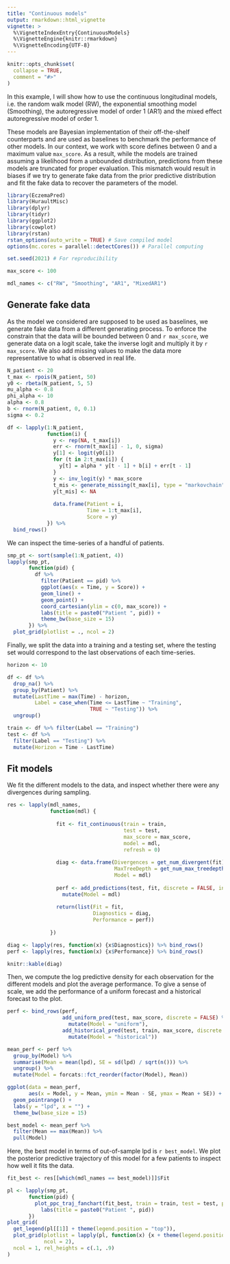 ```yaml
---
title: "Continuous models"
output: rmarkdown::html_vignette
vignette: >
  %\VignetteIndexEntry{ContinuousModels}
  %\VignetteEngine{knitr::rmarkdown}
  %\VignetteEncoding{UTF-8}
---
```


```r
knitr::opts_chunk$set(
  collapse = TRUE,
  comment = "#>"
)
```

In this example, I will show how to use the continuous longitudinal models, i.e. the random walk model (RW), the exponential smoothing model (Smoothing), the autoregressive model of order 1 (AR1) and the mixed effect autoregressive model of order 1.

These models are Bayesian implementation of their off-the-shelf counterparts and are used as baselines to benchmark the performance of other models.
In our context, we work with score defines between 0 and a maximum value `max_score`.
As a result, while the models are trained assuming a likelihood from a unbounded distribution, predictions from these models are truncated for proper evaluation.
This mismatch would result in biases if we try to generate fake data from the prior predictive distribution and fit the fake data to recover the parameters of the model.

```r
library(EczemaPred)
library(HuraultMisc)
library(dplyr)
library(tidyr)
library(ggplot2)
library(cowplot)
library(rstan)
rstan_options(auto_write = TRUE) # Save compiled model
options(mc.cores = parallel::detectCores()) # Parallel computing

set.seed(2021) # For reproducibility

max_score <- 100

mdl_names <- c("RW", "Smoothing", "AR1", "MixedAR1")
```

## Generate fake data

As the model we considered are supposed to be used as baselines, we generate fake data from a different generating process.
To enforce the constrain that the data will be bounded between 0 and `r max_score`, we generate data on a logit scale, take the inverse logit and multiply it by `r max_score`.
We also add missing values to make the data more representative to what is observed in real life.

```r
N_patient <- 20
t_max <- rpois(N_patient, 50)
y0 <- rbeta(N_patient, 5, 5)
mu_alpha <- 0.8
phi_alpha <- 10
alpha <- 0.8
b <- rnorm(N_patient, 0, 0.1)
sigma <- 0.2

df <- lapply(1:N_patient,
             function(i) {
               y <- rep(NA, t_max[i])
               err <- rnorm(t_max[i] - 1, 0, sigma)
               y[1] <- logit(y0[i])
               for (t in 2:t_max[i]) {
                 y[t] = alpha * y[t - 1] + b[i] + err[t - 1]
               }
               y <- inv_logit(y) * max_score
               t_mis <- generate_missing(t_max[i], type = "markovchain", p_mis = 0.2, p_obs_obs = 0.8)
               y[t_mis] <- NA
               
               data.frame(Patient = i,
                          Time = 1:t_max[i],
                          Score = y)
             }) %>%
  bind_rows()
```

We can inspect the time-series of a handful of patients.

```r
smp_pt <- sort(sample(1:N_patient, 4))
lapply(smp_pt,
       function(pid) {
         df %>%
           filter(Patient == pid) %>%
           ggplot(aes(x = Time, y = Score)) +
           geom_line() +
           geom_point() +
           coord_cartesian(ylim = c(0, max_score)) +
           labs(title = paste0("Patient ", pid)) +
           theme_bw(base_size = 15)
       }) %>%
  plot_grid(plotlist = ., ncol = 2)
```

Finally, we split the data into a training and a testing set, where the testing set would correspond to the last observations of each time-series.

```r
horizon <- 10

df <- df %>%
  drop_na() %>%
  group_by(Patient) %>%
  mutate(LastTime = max(Time) - horizon,
         Label = case_when(Time <= LastTime ~ "Training",
                           TRUE ~ "Testing")) %>%
  ungroup()

train <- df %>% filter(Label == "Training")
test <- df %>%
  filter(Label == "Testing") %>%
  mutate(Horizon = Time - LastTime)
```

## Fit models

We fit the different models to the data, and inspect whether there were any divergences during sampling.

```r
res <- lapply(mdl_names,
              function(mdl) {
                
                fit <- fit_continuous(train = train,
                                      test = test,
                                      max_score = max_score,
                                      model = mdl,
                                      refresh = 0)
                
                diag <- data.frame(Divergences = get_num_divergent(fit),
                                   MaxTreeDepth = get_num_max_treedepth(fit),
                                   Model = mdl)
                
                perf <- add_predictions(test, fit, discrete = FALSE, include_samples = FALSE) %>%
                  mutate(Model = mdl)
                
                return(list(Fit = fit,
                            Diagnostics = diag,
                            Performance = perf))
                
              })

diag <- lapply(res, function(x) {x$Diagnostics}) %>% bind_rows()
perf <- lapply(res, function(x) {x$Performance}) %>% bind_rows()

knitr::kable(diag)
```

Then, we compute the log predictive density for each observation for the different models and plot the average performance.
To give a sense of scale, we add the performance of a uniform forecast and a historical forecast to the plot.

```r
perf <- bind_rows(perf,
                  add_uniform_pred(test, max_score, discrete = FALSE) %>%
                    mutate(Model = "uniform"),
                  add_historical_pred(test, train, max_score, discrete = FALSE) %>%
                    mutate(Model = "historical"))

mean_perf <- perf %>%
  group_by(Model) %>%
  summarise(Mean = mean(lpd), SE = sd(lpd) / sqrt(n())) %>%
  ungroup() %>%
  mutate(Model = forcats::fct_reorder(factor(Model), Mean))

ggplot(data = mean_perf,
       aes(x = Model, y = Mean, ymin = Mean - SE, ymax = Mean + SE)) +
  geom_pointrange() +
  labs(y = "lpd", x = "") +
  theme_bw(base_size = 15)

best_model <- mean_perf %>%
  filter(Mean == max(Mean)) %>%
  pull(Model)
```

Here, the best model in terms of out-of-sample lpd is `r best_model`.
We plot the posterior predictive trajectory of this model for a few patients to inspect how well it fits the data.

```r
fit_best <- res[[which(mdl_names == best_model)]]$Fit

pl <- lapply(smp_pt,
       function(pid) {
         plot_ppc_traj_fanchart(fit_best, train = train, test = test, patient_id = pid, max_score = max_score) +
           labs(title = paste0("Patient ", pid))
       })
plot_grid(
  get_legend(pl[[1]] + theme(legend.position = "top")),
  plot_grid(plotlist = lapply(pl, function(x) {x + theme(legend.position = "none")}),
            ncol = 2),
  ncol = 1, rel_heights = c(.1, .9)
)
```
